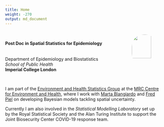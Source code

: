 ```yaml
---
title: Home
weight: -270
output: md_document
---
```


<style>
.column {
  float: left;
}

.left {
  width: 30%;
}

.right {
  width:70%;
}
</style>


<div class="row">
  <div class="column">
\
\
  **Post Doc in Spatial Statistics for Epidemiology** \
  \
  \
 Department of Epidemiology and Biostatistics  \
 *School of Public Health*  \
 **Imperial College London** \
  </div>
  
<div class="column">

<img align = "right"
     src="images/me.png"
     width =75%
     style="float: right; margin-right: 10px;   border-radius: 40px; vertical-align: middle;" />
</div>
</div>

<br>

<style>
.row {
  display: flex;
}

.column {
  flex: 50%;
}
</style>




I am part of the [Environment and Health Statistics Group](https://sites.google.com/view/envstats/home)
at the [MRC Centre for Environment and Health](https://www.environment-health.ac.uk), 
where I work with [Marta Blangiardo](https://www.imperial.ac.uk/people/m.blangiardo) and [Fred Piel](https://www.imperial.ac.uk/people/f.piel) on developing Bayesian models tackling spatial uncertainty. 

Currently I am also involved in the *Statistical Modelling Laboratory* set up by the Royal Statistical Society and the Alan Turing Institute to support the Joint Biosecurity Center COVID-19 response team. 

<!-- <style> -->
<!-- .column { -->
<!--   float: left; -->
<!-- } -->

<!-- .left { -->
<!--   width: 65%; -->
<!-- } -->

<!-- .right { -->
<!--   width: 35%; -->
<!-- } -->
<!-- </style> -->


<!-- <div class="row"> -->
<!--   <div class="column"> -->

<!--   **Research Associate in Spatial Statistics for Epidemiology** \ -->
<!-- *Department of Epidemiology and Biostatistics* \ -->
<!-- *Imperial College London* -->

<!-- <br> -->

<!--   I am currently part of the [Environment and Health Statistics Group](https://sites.google.com/view/envstats/home) -->
<!-- at the [MRC Center for](https://www.environment-health.ac.uk), -->
<!-- where I work under the supervision of [Marta Blangiardo]() and [Fred Piel](). -->
<!--   </div> -->
<!--   <div class="column"> -->
<!-- <img src="images/me.png" -->
<!--      alt="Markdown Monster icon" -->
<!--      style="float: left; margin-right: 10px;   border-radius: 40px;" /> -->
<!-- </div> -->



<!-- </div> -->


<!--   <img src="images/me.png" alt="Markdown Monster icon" style="float: left; margin-right: 10px;" /> -->


<!-- ![](images/me.png){ width=300px } -->


<!-- <br> -->




<!-- <center> -->
<!-- ![](images/eden-farm-children-s-village.jpg){ -->
<!-- width=20% } -->
<!-- </center> -->

<!-- <img src="images/eden-farm-children-s-village.jpg" -->
<!--      alt="Markdown Monster icon" -->
<!--      style="float: left; margin-right: 10px;" /> -->